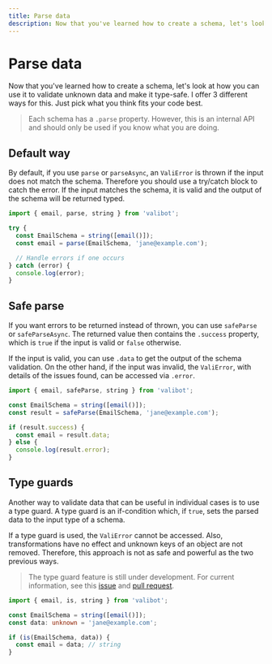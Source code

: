 ```yaml
---
title: Parse data
description: Now that you've learned how to create a schema, let's look at how you can use it to validate unknown data and make it type-safe.
---
```



# Parse data

Now that you've learned how to create a schema, let's look at how you can use it to validate unknown data and make it type-safe. I offer 3 different ways for this. Just pick what you think fits your code best.

> Each schema has a `.parse` property. However, this is an internal API and should only be used if you know what you are doing.

## Default way

By default, if you use <Link href="/api/parse">`parse`</Link> or <Link href="/api/parseAsync">`parseAsync`</Link>, an <Link href="/api/ValiError">`ValiError`</Link> is thrown if the input does not match the schema. Therefore you should use a try/catch block to catch the error. If the input matches the schema, it is valid and the output of the schema will be returned typed.

```ts
import { email, parse, string } from 'valibot';

try {
  const EmailSchema = string([email()]);
  const email = parse(EmailSchema, 'jane@example.com');

  // Handle errors if one occurs
} catch (error) {
  console.log(error);
}
```

## Safe parse

If you want errors to be returned instead of thrown, you can use <Link href="/api/safeParse">`safeParse`</Link> or <Link href="/api/safeParseAsync">`safeParseAsync`</Link>. The returned value then contains the `.success` property, which is `true` if the input is valid or `false` otherwise.

If the input is valid, you can use `.data` to get the output of the schema validation. On the other hand, if the input was invalid, the <Link href="/api/ValiError">`ValiError`</Link>, with details of the issues found, can be accessed via `.error`.

```ts
import { email, safeParse, string } from 'valibot';

const EmailSchema = string([email()]);
const result = safeParse(EmailSchema, 'jane@example.com');

if (result.success) {
  const email = result.data;
} else {
  console.log(result.error);
}
```

## Type guards

Another way to validate data that can be useful in individual cases is to use a type guard. A type guard is an if-condition which, if `true`, sets the parsed data to the input type of a schema.

If a type guard is used, the <Link href="/api/ValiError">`ValiError`</Link> cannot be accessed. Also, transformations have no effect and unknown keys of an object are not removed. Therefore, this approach is not as safe and powerful as the two previous ways.

> The type guard feature is still under development. For current information, see this [issue](https://github.com/fabian-hiller/valibot/issues/11) and [pull request](https://github.com/fabian-hiller/valibot/pull/13).

```ts
import { email, is, string } from 'valibot';

const EmailSchema = string([email()]);
const data: unknown = 'jane@example.com';

if (is(EmailSchema, data)) {
  const email = data; // string
}
```

